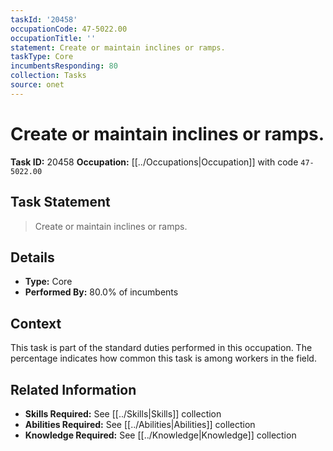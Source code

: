 ```yaml
---
taskId: '20458'
occupationCode: 47-5022.00
occupationTitle: ''
statement: Create or maintain inclines or ramps.
taskType: Core
incumbentsResponding: 80
collection: Tasks
source: onet
---
```

# Create or maintain inclines or ramps.

**Task ID:** 20458
**Occupation:** [[../Occupations|Occupation]] with code `47-5022.00`

## Task Statement

> Create or maintain inclines or ramps.

## Details

- **Type:** Core
- **Performed By:** 80.0% of incumbents

## Context

This task is part of the standard duties performed in this occupation. The percentage indicates how common this task is among workers in the field.

## Related Information

- **Skills Required:** See [[../Skills|Skills]] collection
- **Abilities Required:** See [[../Abilities|Abilities]] collection
- **Knowledge Required:** See [[../Knowledge|Knowledge]] collection
